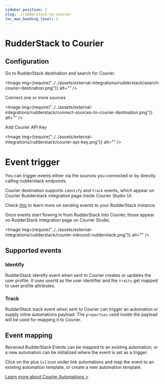```yaml
---
sidebar_position: 1
slug: ./rudderstack-to-courier
toc_max_heading_level: 2
---
```



# RudderStack to Courier

## Configuration

Go to RudderStack destination and search for Courier.

<Image
  img={require("../../assets/external-integrations/rudderstack/search-courier-destination.png")}
  alt=""
/>

Connect one or more sources

<Image
  img={require("../../assets/external-integrations/rudderstack/connect-sources-to-courier-destination.png")}
  alt=""
/>

Add Courier API Key

<Image img={require("../../assets/external-integrations/rudderstack/courier-api-key.png")} alt="" />

# Event trigger

You can trigger events either via the sources you connected or by directly calling rudderstack endpoints.

Courier destination supports `identify` and `track` events, which appear on Courier Rudderstack integration page inside Courier Studio UI.

Check <a href="https://www.rudderstack.com/docs/sources/event-streams/sdks/rudderstack-node-sdk/#sending-events">this</a> to learn more on sending events to your RudderStack instance.

Once events start flowing in from RudderStack into Courier, those appear on RudderStack integration page on Courier Studio.

<Image
  img={require("../../assets/external-integrations/rudderstack/courier-inbound-rudderstack.png")}
  alt=""
/>

## Supported events

### Identify

RudderStack identify event when sent to Courier creates or updates the user profile. It uses userId as the user identifier and the `traits` get mapped to user profile attributes.

### Track

RudderStack track event when sent to Courier can trigger an automation or supply inline automations payload. The `properties` used inside the payload will be used for mapping it to Courier.

## Event mapping

Received RudderStack Events can be mapped to an existing automation, or a new automation can be initialized where the event is set as a trigger.

Click on the plus (+) icon under link automations and map the event to an existing automation template, or create a new automation template.

[Learn more about Courier Automations >](./how-to-automate-message-sequences.mdx)

